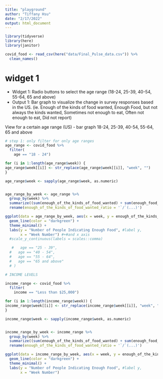 ```yaml
---
title: "playground"
author: "Tiffany Hsu"
date: "2/17/2022"
output: html_document
---
```


```r
library(tidyverse)
library(here)
library(janitor)
```

```r
covid_food <- read_csv(here("data/Final_Pulse_data.csv")) %>%
  clean_names()

```


# widget 1

- Widget 1: Radio buttons to select the age range (18-24, 25-39, 40-54, 55-64, 65 and above)
- Output 1: Bar graph to visualize the change in survey responses based in the US. (ie. Enough of the kinds of food wanted, Enough Food, but not always the kinds wanted, Sometimes not enough to eat, Often not enough to eat, Did not report)

View for a certain age range (US) - bar graph
18-24, 25-39, 40-54, 55-64, 65 and above

```r
# step 1: only filter for only age ranges
age_range <- covid_food %>% 
  filter(
    age == "18 - 24")

for (i in 1:length(age_range$week)) {
age_range$week[[i]] <- str_replace(age_range$week[[i]], "week", "")
}

age_range$week <- sapply(age_range$week, as.numeric) 


age_range_by_week <- age_range %>% 
  group_by(week) %>% 
  summarize((sum(enough_of_the_kinds_of_food_wanted) + sum(enough_food_but_not_always_the_kinds_wanted))/ (sum(enough_of_the_kinds_of_food_wanted) + sum(enough_food_but_not_always_the_kinds_wanted) + sum(sometimes_not_enough_to_eat) + sum(often_not_enough_to_eat) + sum(did_not_report) )) %>% 
  rename(enough_of_the_kinds_of_food_wanted_ratio = '`/`(...)')

ggplot(data = age_range_by_week, aes(x = week, y = enough_of_the_kinds_of_food_wanted_ratio)) +
  geom_line(color = "darkgreen") +
  theme_minimal() +
  labs(y = "Number of People Indicating Enough Food", #label y,
       x = "Week Number") #+#and x axis
  #scale_y_continuous(labels = scales::comma)

   #   age == "25 - 39",
  #   age == "40 - 54",
  #   age == "55 - 64",
  #   age == "65 and above"
  # )
```

```r
# INCOME LEVELS

income_range <- covid_food %>% 
  filter(
    income == "Less than $25,000")

for (i in 1:length(income_range$week)) {
income_range$week[[i]] <- str_replace(income_range$week[[i]], "week", "")
}

income_range$week <- sapply(income_range$week, as.numeric) 


income_range_by_week <- income_range %>% 
  group_by(week) %>% 
  summarize((sum(enough_of_the_kinds_of_food_wanted) + sum(enough_food_but_not_always_the_kinds_wanted)) / (sum(enough_of_the_kinds_of_food_wanted) + sum(enough_food_but_not_always_the_kinds_wanted) + sum(sometimes_not_enough_to_eat) + sum(often_not_enough_to_eat) + sum(did_not_report) )) %>% 
  rename(enough_of_the_kinds_of_food_wanted_ratio = '`/`(...)')

ggplot(data = income_range_by_week, aes(x = week, y = enough_of_the_kinds_of_food_wanted_ratio)) +
  geom_line(color = "darkgreen") +
  theme_minimal() +
  labs(y = "Number of People Indicating Enough Food", #label y,
       x = "Week Number") 
```

```r

```

